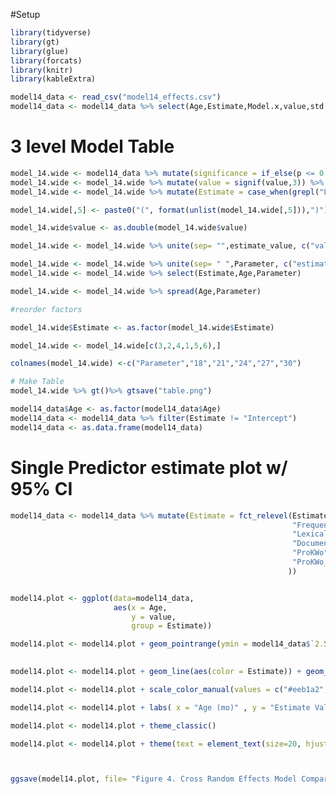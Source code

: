 
#Setup
```{r, libraries}
library(tidyverse)
library(gt)
library(glue)
library(forcats)
library(knitr)
library(kableExtra)
```

```{r}
model14_data <- read_csv("model14_effects.csv")
model14_data <- model14_data %>% select(Age,Estimate,Model.x,value,std.error,p,`2.5%`,`97.5%`)
```

# 3 level Model Table
```{r}
model_14.wide <- model14_data %>% mutate(significance = if_else(p <= 0.05,"*"," "))
model_14.wide <- model_14.wide %>% mutate(value = signif(value,3)) %>% mutate(std.error = signif(std.error,2))
model_14.wide <- model_14.wide %>% mutate(Estimate = case_when(grepl("Lexical_Diversity",Estimate)~"Lexical Diversity",grepl("Document_Diversity",Estimate)~"Document Diversity", grepl("ProKWo_Shuffle",Estimate)~"Pro-KWo Shuffle",grepl("ProKWo",Estimate)~"Pro-KWo",TRUE ~as.character(.$Estimate)))

model_14.wide[,5] <- paste0("(", format(unlist(model_14.wide[,5])),")")

model_14.wide$value <- as.double(model_14.wide$value)

model_14.wide <- model_14.wide %>% unite(sep= "",estimate_value, c("value","significance")) 

model_14.wide <- model_14.wide %>% unite(sep= " ",Parameter, c("estimate_value","std.error"))
model_14.wide <- model_14.wide %>% select(Estimate,Age,Parameter)

model_14.wide <- model_14.wide %>% spread(Age,Parameter)

#reorder factors

model_14.wide$Estimate <- as.factor(model_14.wide$Estimate)

model_14.wide <- model_14.wide[c(3,2,4,1,5,6),]

colnames(model_14.wide) <-c("Parameter","18","21","24","27","30")

# Make Table
model_14.wide %>% gt()%>% gtsave("table.png")
```

```{r}
model14_data$Age <- as.factor(model14_data$Age)
model14_data <- model14_data %>% filter(Estimate != "Intercept")
model14_data <- as.data.frame(model14_data)
```

# Single Predictor estimate plot w/ 95% CI
```{r}

model14_data <- model14_data %>% mutate(Estimate = fct_relevel(Estimate,
                                                               "Frequency",
                                                               "Lexical_Diversity",
                                                               "Document_Diversity",
                                                               "ProKWo",
                                                               "ProKWo_Shuffle"
                                                              ))


model14.plot <- ggplot(data=model14_data, 
                       aes(x = Age,
                           y = value, 
                           group = Estimate)) 

model14.plot <- model14.plot + geom_pointrange(ymin = model14_data$`2.5%` ,ymax= model14_data$`97.5%`)

  
model14.plot <- model14.plot + geom_line(aes(color = Estimate)) + geom_point(aes(color = Estimate))

model14.plot <- model14.plot + scale_color_manual(values = c("#eeb1a2","#02a699","#f45c51","#274dc6","#000000"), labels = c("Frequency", "Lexical Diversity", "Document Diversity", "Pro-KWo","Pro-KWo Shuffle"))

model14.plot <- model14.plot + labs( x = "Age (mo)" , y = "Estimate Value")     

model14.plot <- model14.plot + theme_classic() 

model14.plot <- model14.plot + theme(text = element_text(size=20, hjust = 0.5), legend.position = "right", legend.title = element_blank())



ggsave(model14.plot, file= "Figure 4. Cross Random Effects Model Comparison.jpeg", width = 14, height = 7)
```




